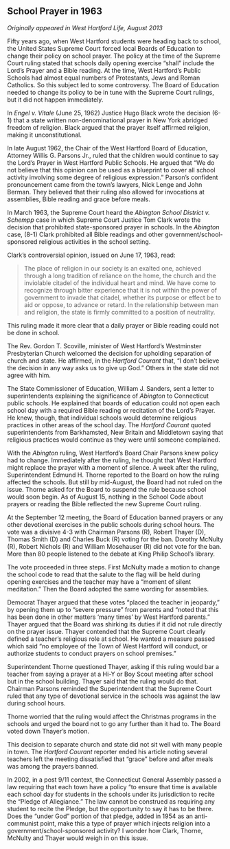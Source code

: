 ## School Prayer in 1963 {-}

*Originally appeared in West Hartford Life, August 2013*

Fifty years ago, when West Hartford students were heading back to school, the United States Supreme Court forced local Boards of Education to change their policy on school prayer. The policy at the time of the Supreme Court ruling stated that schools daily opening exercise “shall” include the Lord’s Prayer and a Bible reading. At the time, West Hartford’s Public Schools had almost equal numbers of Protestants, Jews and Roman Catholics. So this subject led to some controversy. The Board of Education needed to change its policy to be in tune with the Supreme Court rulings, but it did not happen immediately.

In *Engel v. Vitale* (June 25, 1962) Justice Hugo Black wrote the decision (6-1) that a state written non-denominational prayer in New York abridged freedom of religion. Black argued that the prayer itself affirmed religion, making it unconstitutional.

In late August 1962, the Chair of the West Hartford Board of Education, Attorney Willis G. Parsons Jr., ruled that the children would continue to say the Lord’s Prayer in West Hartford Public Schools. He argued that “We do not believe that this opinion can be used as a blueprint to cover all school activity involving some degree of religious expression.” Parson’s confident pronouncement came from the town’s lawyers, Nick Lenge and John Berman. They believed that their ruling also allowed for invocations at assemblies, Bible reading and grace before meals.

In March 1963, the Supreme Court heard the *Abington School District v. Schempp* case in which Supreme Court Justice Tom Clark wrote the decision that prohibited state-sponsored prayer in schools. In the *Abington* case, (8-1) Clark prohibited all Bible readings and other government/school-sponsored religious activities in the school setting.

Clark’s controversial opinion, issued on June 17, 1963, read:

> The place of religion in our society is an exalted one, achieved through a long tradition of reliance on the home, the church and the inviolable citadel of the individual heart and mind. We have come to recognize through bitter experience that it is not within the power of government to invade that citadel, whether its purpose or effect be to aid or oppose, to advance or retard. In the relationship between man and religion, the state is firmly committed to a position of neutrality.

This ruling made it more clear that a daily prayer or Bible reading could not be done in school.

The Rev. Gordon T. Scoville, minister of West Hartford’s Westminster Presbyterian Church welcomed the decision for upholding separation of church and state. He affirmed, in the *Hartford Courant* that, “I don’t believe the decision in any way asks us to give up God.” Others in the state did not agree with him.

The State Commissioner of Education, William J. Sanders, sent a letter to superintendents explaining the significance of *Abington* to Connecticut public schools. He explained that boards of education could not open each school day with a required Bible reading or recitation of the Lord’s Prayer. He knew, though, that individual schools would determine religious practices in other areas of the school day. The *Hartford Courant* quoted superintendents from Barkhamsted, New Britain and Middletown saying that religious practices would continue as they were until someone complained.

With the *Abington* ruling, West Hartford’s Board Chair Parsons knew policy had to change. Immediately after the ruling, he thought that West Hartford might replace the prayer with a moment of silence. A week after the ruling, Superintendent Edmund H. Thorne reported to the Board on how the ruling affected the schools. But still by mid-August, the Board had not ruled on the issue. Thorne asked for the Board to suspend the rule because school would soon begin. As of August 15, nothing in the School Code about prayers or reading the Bible reflected the new Supreme Court ruling.

At the September 12 meeting, the Board of Education banned prayers or any other devotional exercises in the public schools during school hours. The vote was a divisive 4-3 with Chairman Parsons (R), Robert Thayer (D), Thomas Smith (D) and Charles Buck (R) voting for the ban. Dorothy McNulty (R), Robert Nichols (R) and William Mosehauser (R) did not vote for the ban. More than 80 people listened to the debate at King Philip School’s library.

The vote proceeded in three steps. First McNulty made a motion to change the school code to read that the salute to the flag will be held during opening exercises and the teacher may have a “moment of silent meditation.” Then the Board adopted the same wording for assemblies.

Democrat Thayer argued that these votes “placed the teacher in jeopardy,” by opening them up to “severe pressure” from parents and “noted that this has been done in other matters ‘many times’ by West Hartford parents.” Thayer argued that the Board was shirking its duties if it did not rule directly on the prayer issue. Thayer contended that the Supreme Court clearly defined a teacher’s religious role at school. He wanted a measure passed which said “no employee of the Town of West Hartford will conduct, or authorize students to conduct prayers on school premises.”

Superintendent Thorne questioned Thayer, asking if this ruling would bar a teacher from saying a prayer at a Hi-Y or Boy Scout meeting after school but in the school building. Thayer said that the ruling would do that. Chairman Parsons reminded the Superintendent that the Supreme Court ruled that any type of devotional service in the schools was against the law during school hours.

Thorne worried that the ruling would affect the Christmas programs in the schools and urged the board not to go any further than it had to. The Board voted down Thayer’s motion.

This decision to separate church and state did not sit well with many people in town. The *Hartford Courant* reporter ended his article noting several teachers left the meeting dissatisfied that “grace” before and after meals was among the prayers banned.

In 2002, in a post 9/11 context, the Connecticut General Assembly passed a law requiring that each town have a policy “to ensure that time is available each school day for students in the schools under its jurisdiction to recite the “Pledge of Allegiance.” The law cannot be construed as requiring any student to recite the Pledge, but the opportunity to say it has to be there. Does the “under God” portion of that pledge, added in 1954 as an anti-communist point, make this a type of prayer which injects religion into a government/school-sponsored activity? I wonder how Clark, Thorne, McNulty and Thayer would weigh in on this issue.
